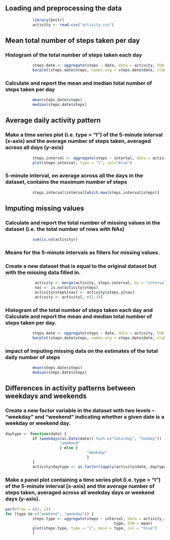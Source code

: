 ## Loading and preprocessing the data
```r
            library(knitr)
            activity <- read.csv("activity.csv")
```
## Mean total number of steps taken per day

### Histogram of the total number of steps taken each day

```r
            steps.date <- aggregate(steps ~ date, data = activity, FUN = sum)
            barplot(steps.date$steps, names.arg = steps.date$date, xlab = "date", ylab = "steps")
```
### Calculate and report the mean and median total number of steps taken per day
```r
            mean(steps.date$steps)
            median(steps.date$steps)
```
## Average daily activity pattern

### Make a time series plot (i.e. type = "l") of the 5-minute interval (x-axis) and the average number of steps taken, averaged across all days (y-axis)
```r
            steps.interval <- aggregate(steps ~ interval, data = activity, FUN = mean)
            plot(steps.interval, type = "l", col="blue")
```

### 5-minute interval, on average across all the days in the dataset, contains the maximum number of steps

```r
            steps.interval$interval[which.max(steps.interval$steps)]
```

## Imputing missing values

### Calculate and report the total number of missing values in the dataset (i.e. the total number of rows with NAs)
```r

            sum(is.na(activity))
```

###  Means for the 5-minute intervals as fillers for missing values.

### Create a new dataset that is equal to the original dataset but with the missing data filled in.
```r
            
             activity <- merge(activity, steps.interval, by = "interval", suffixes = c("", ".y"))
             nas <- is.na(activity$steps)
             activity$steps[nas] <- activity$steps.y[nas]
             activity <- activity[, c(1:3)]
```

### Histogram of the total number of steps taken each day and Calculate and report the mean and median total number of steps taken per day. 

```r
            steps.date <- aggregate(steps ~ date, data = activity, FUN = sum)
            barplot(steps.date$steps, names.arg = steps.date$date, xlab = "date", ylab = "steps")
```

### impact of imputing missing data on the estimates of the total daily number of steps
```r
            mean(steps.date$steps)
            median(steps.date$steps)
```

## Differences in activity patterns between weekdays and weekends

### Create a new factor variable in the dataset with two levels -- "weekday" and "weekend" indicating whether a given date is a weekday or weekend day.

```r
daytype <- function(date) {
            if (weekdays(as.Date(date)) %in% c("Saturday", "Sunday")) {
                        "weekend"
                        } else {
                                    "weekday"
                                    }
            }
            activity$daytype <- as.factor(sapply(activity$date, daytype))
```

### Make a panel plot containing a time series plot (i.e. type = "l") of the 5-minute interval (x-axis) and the average number of steps taken, averaged across all weekday days or weekend days (y-axis).

```r
par(mfrow = c(2, 1))
for (type in c("weekend", "weekday")) {
            steps.type <- aggregate(steps ~ interval, data = activity, subset = activity$daytype == 
                                                type, FUN = mean)
            plot(steps.type, type = "l", main = type, col = "blue")
            }
```
